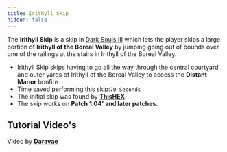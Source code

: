 ```yaml
---
title: Irithyll Skip
hidden: false
---
```



The **Irithyll Skip** is a skip in [Dark Souls III](/darksouls3) which lets the player skips a large portion of **Irithyll of the Boreal Valley** by jumping going out of bounds over one of the railings at the stairs in Irithyll of the Boreal Valley.

- Irithyll Skip skips having to go all the way through the central courtyard and outer yards of Irithyll of the Boreal Valley to access the **Distant Manor** bonfire.
- Time saved performing this skip:`70 Seconds`
- The initial skip was found by [**ThisHEX**](https://youtube.com/channel/UCgmq4h643S5tc6_qPYdUIgw).
- The skip works on **Patch 1.04' and later patches.**

## Tutorial Video's

<YouTube id="https://www.youtube.com/watch?v=k4K8FiAhPnU" />

Video by [**Daravae**](https://youtube.com/channel/UCJfaOOdIY59sz_Y-Hs4lT3A)
